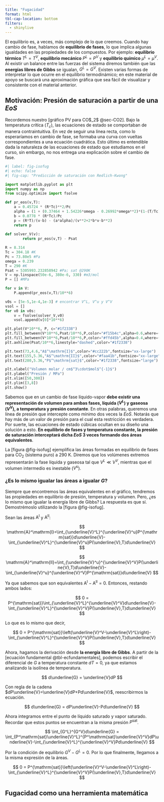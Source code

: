 ---
title: "Fugacidad"
format: html
tbl-cap-location: bottom
filters:
  - shinylive
---

El equilibrio es, a veces, más complejo de lo que creemos. Cuando hay cambio de fase, hablamos de **equilibrio de fases**, lo que implica algunas igualdades en las propiedades de los compuestos. Por ejemplo: **equilibrio térmico** $T^L=T^V$, **equilibrio mecánico** $P^L=P^V$ y **equilibrio químico** $\mu^L=\mu^V$. Al existir un balance entre las fuerzas del sistema diremos también que las **energías libres de Gibbs** se igualan, $G^L=G^V$. Existen varias formas de interpretar lo que ocurre en el equilibrio termodinámico; en este material de apoyo se buscará una aproximación gráfica que sea fácil de visualizar y consistente con el material anterior.

## Motivación: Presión de saturación a partir de una *EoS*

Recordemos nuestro [gráfico PV para CO$_2$ @sec-CO2]. Bajo la temperatura crítica ($T_c$), las ecuaciones de estado se comportaban de manera contraintuitiva. En vez de seguir una línea recta, como lo esperaríamos en cambio de fase, se formaba una curva con vueltas correspondientes a una ecuación cuadrática. Esto último es entendible dada la naturaleza de las ecuaciones de estado que estudiamos en el curso, sin embargo, no nos entrega una explicación sobre el cambio de fase.

::::: {layout="[0.57, 0.43]"}

::::{#firstcol}

```{python}
#| label: fig-isofug
#| echo: false
#| fig-cap: "Predicción de saturación con Redlich-Kwong"

import matplotlib.pyplot as plt
import numpy as np
from scipy.optimize import fsolve

def pr_eos(v,T):
    a = 0.45724 * (R*Tc)**2/Pc
    alpha = (1 + (0.37464 + 1.54226*omega - 0.26992*omega**2)*(1-(T/Tc)**(1/2)))**2
    b = 0.0778 * (R*Tc)/Pc
    p = (R*T)/(v-b) - (a*alpha)/(v**2+2*b*v-b**2)
    return p
    
def solver_V(v):
        return pr_eos(v,T) - Psat

R = 8.314
Tc = 304.18 #K
Pc = 73.80e5 #Pa
omega = 0.239
T = 290 #K
Psat = 5305993.232858942 #Pa; sat @290K
V = np.linspace(50e-6, 380e-6, 330) #m3/mol
P = [] #MPa

for v in V:
    P.append(pr_eos(v,T)/10**6)

v0s = [5e-5,1e-4,1e-3] # encontrar V^L, V^u y V^V
vsol = []
for v0 in v0s:
    v = fsolve(solver_V,v0)
    vsol.append(v[0]*10**6)

plt.plot(V*10**6, P, c="#1f2338")
plt.fill_between(V*10**6,Psat/10**6,P,color="#f15b4c",alpha=0.6,where=(V*10**6<=vsol[1])&(V*10**6>=vsol[0]))
plt.fill_between(V*10**6,Psat/10**6,P,color="#ffd45b",alpha=0.4,where=(V*10**6<=vsol[2])&(V*10**6>=vsol[1]))
plt.axhline(Psat/10**6,linestyle="dashed",color="#1f2338")

plt.text(73,4.6,"A$^\mathrm{I}$",color="#cc222b",fontsize="xx-large")
plt.text(155,5.36,"A$^\mathrm{II}$",color="#faa41b",fontsize="xx-large")
plt.text(280,5.36,"P$^\mathrm{sat}$",color="#1f2338",fontsize="large")

plt.xlabel("Volumen molar / cm$^3\cdot$mol$^{-1}$")
plt.ylabel("Presión / MPa")
plt.xlim([50,300])
plt.ylim([3,8])
plt.show()

```


::::

::::{#secondcol}

Sabemos que en un cambio de fase líquido-vapor **debe existir una representación de volumen para ambas fases, líquida ($V^L$) y gaseosa ($V^V$), a temperatura y presión constante**. En otras palabras, queremos una línea de presión que intercepte como mínimo dos veces la *EoS*. Notarás que hay más de un valor de presión para el cual esta restricción es verdadera. Por suerte, las ecuaciones de estado cúbicas ocultan en su diseño una solución a esto. **En equilibrio de fases y temperatura constante, la presión de saturación interceptará dicha *EoS* 3 veces formando dos áreas equivalentes**.

La [figura @fig-isofug] ejemplifica las áreas formadas en equilibrio de fases para CO$_2$ (sistema puro) a $290~\mathrm{K}$. Diremos que los volúmenes extremos representarán la fase líquida y gaseosa tal que $V^L\ll V^V$, mientras que el volumen intermedio es inestable ($V^u$).

::::

:::::

### ¿Es lo mismo igualar las áreas a igualar $G$?

Siempre que encontremos las áreas equivalentes en el gráfico, tendremos las propiedades en equilibrio de presión, temperatura y volumen. Pero, ¿es lo mismo que igualar la energía libre de Gibbs? La respuesta es que sí. Demostrémoslo utilizando la [figura @fig-isofug].

Sean las áreas $\mathrm{A}^\mathrm{I}$ y $\mathrm{A}^\mathrm{II}$:

$$
\mathrm{A}^\mathrm{I}=\int_{\underline{V}^L}^{\underline{V}^u}P^{\mathrm{sat}}d\underline{V}-\int_{\underline{V}^L}^{\underline{V}^u}P(\underline{V},T)d\underline{V}
$$

$$
\mathrm{A}^\mathrm{II}=\int_{\underline{V}^u}^{\underline{V}^V}P(\underline{V},T)d\underline{V}-\int_{\underline{V}^u}^{\underline{V}^V}P^{\mathrm{sat}}d\underline{V}
$$

Ya que sabemos que son equivalentes $\mathrm{A}^\mathrm{I}-\mathrm{A}^\mathrm{II}=0$. Entonces, restando ambos lados:

$$
0 = P^{\mathrm{sat}}\int_{\underline{V}^L}^{\underline{V}^V}d\underline{V}-\int_{\underline{V}^L}^{\underline{V}^V}P(\underline{V},T)d\underline{V}
$$

Lo que es lo mismo que decir,

$$
0 = P^{\mathrm{sat}}\left(\underline{V}^V-\underline{V}^L\right)-\int_{\underline{V}^L}^{\underline{V}^V}P(\underline{V},T)d\underline{V}
$$

Ahora, hagamos la derivación desde **la energía libre de Gibbs**. A partir de la [ecuación fundamental @tbl-ecfundamentales], podemos escribir el diferencial de $G$ a temperatura constante $dT=0$, ya que estamos analizando la isolínea de temperatura.

$$
d\underline{G} = \underline{V}dP
$$

Con regla de la cadena $dP\underline{V}=\underline{V}dP+Pd\underline{V}$, reescribirmos la ecuación.

$$
d\underline{G} = dP\underline{V}-Pd\underline{V}
$$

Ahora integramos entre el punto de líquido saturado y vapor saturado. Recordar que estos puntos se encuentran a la misma presión $P^\mathrm{sat}$.

$$
\int_{G^L}^{G^V}d\underline{G} = \int_{P^\mathrm{sat}\underline{V}^L}^{P^\mathrm{sat}\underline{V}^V}dP\underline{V}-\int_{\underline{V}^L}^{\underline{V}^V}Pd\underline{V}
$$

Por la condición de equilibrio $G^V-G^L=0$. Por lo que finalmente, llegamos a la misma expresión de la áreas.

$$
0 = P^{\mathrm{sat}}\left(\underline{V}^V-\underline{V}^L\right)-\int_{\underline{V}^L}^{\underline{V}^V}P(\underline{V},T)d\underline{V}
$$

## Fugacidad como una herramienta matemática

